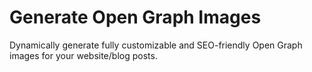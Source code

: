 
# Generate Open Graph Images

Dynamically generate fully customizable and SEO-friendly Open Graph images for your website/blog posts.

<ExtensionButtons extensionName="generate-og-image" />
